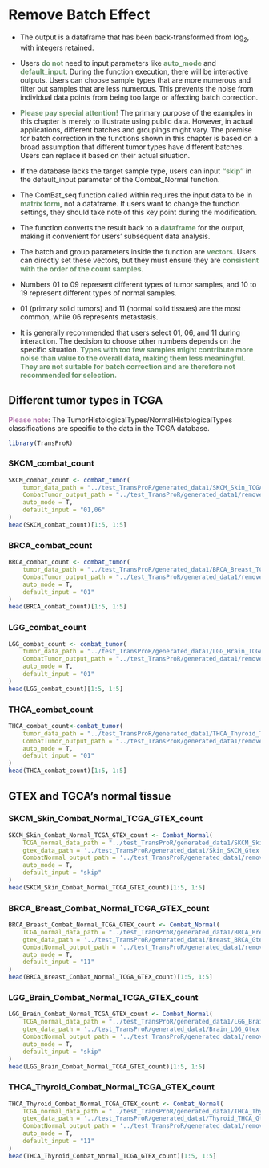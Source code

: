 # Remove Batch Effect

::: {.callout-note}

- The output is a dataframe that has been back-transformed from $\log_{2}$, with integers retained.

- Users <b style="color: #6a926b;">do not</b> need to input parameters like <b style="color: #6a926b;">auto_mode</b> and <b style="color: #6a926b;">default_input</b>. During the function execution, there will be interactive outputs. Users can choose sample types that are more numerous and filter out samples that are less numerous. This prevents the noise from individual data points from being too large or affecting batch correction.

- <b style="color: #6a926b;">Please pay special attention!</b> The primary purpose of the examples in this chapter is merely to illustrate using public data. However, in actual applications, different batches and groupings might vary. The premise for batch correction in the functions shown in this chapter is based on a broad assumption that different tumor types have different batches. Users can replace it based on their actual situation.

- If the database lacks the target sample type, users can input <b style="color: #6a926b;"> "skip"</b> in the default_input parameter of the Combat_Normal function.
:::



::: {.callout-tip}

- The ComBat_seq function called within requires the input data to be in <b style="color: #6a926b;">matrix form</b>, not a dataframe. If users want to change the function settings, they should take note of this key point during the modification.

- The function converts the result back to a <b style="color: #6a926b;">dataframe</b> for the output, making it convenient for users' subsequent data analysis.

- The batch and group parameters inside the function are <b style="color: #6a926b;">vectors</b>. Users can directly set these vectors, but they must ensure they are <b style="color: #6a926b;">consistent with the order of the count samples.</b>

- Numbers 01 to 09 represent different types of tumor samples, and 10 to 19 represent different types of normal samples.

- 01 (primary solid tumors) and 11 (normal solid tissues) are the most common, while 06 represents metastasis.

- It is generally recommended that users select 01, 06, and 11 during interaction. The decision to choose other numbers depends on the specific situation. <b style="color: #6a926b;">Types with too few samples might contribute more noise than value to the overall data, making them less meaningful. They are not suitable for batch correction and are therefore not recommended for selection.</b>
:::

## Different tumor types in TCGA
<b style="color: #b279ad;">Please note</b>: The TumorHistologicalTypes/NormalHistologicalTypes classifications are specific to the data in the TCGA database.

```r
library(TransProR)
```


### SKCM_combat_count
```r
SKCM_combat_count <- combat_tumor(
    tumor_data_path = "../test_TransProR/generated_data1/SKCM_Skin_TCGA_exp_tumor.rds", 
    CombatTumor_output_path = "../test_TransProR/generated_data1/removebatch_SKCM_Skin_TCGA_exp_tumor.rds",
    auto_mode = T,
    default_input = "01,06"
)
head(SKCM_combat_count)[1:5, 1:5]
```

### BRCA_combat_count
```r
BRCA_combat_count <- combat_tumor(
    tumor_data_path = "../test_TransProR/generated_data1/BRCA_Breast_TCGA_exp_tumor.rds", 
    CombatTumor_output_path = "../test_TransProR/generated_data1/removebatch_BRCA_Breast_TCGA_exp_tumor.rds",
    auto_mode = T,
    default_input = "01"
)
head(BRCA_combat_count)[1:5, 1:5]
```

### LGG_combat_count
```r
LGG_combat_count <- combat_tumor(
    tumor_data_path = "../test_TransProR/generated_data1/LGG_Brain_TCGA_exp_tumor.rds", 
    CombatTumor_output_path = "../test_TransProR/generated_data1/removebatch_LGG_Brain_TCGA_exp_tumor.rds",
    auto_mode = T,
    default_input = "01"
)
head(LGG_combat_count)[1:5, 1:5]
```

### THCA_combat_count
```r
THCA_combat_count<-combat_tumor(
    tumor_data_path = "../test_TransProR/generated_data1/THCA_Thyroid_TCGA_exp_tumor.rds", 
    CombatTumor_output_path = "../test_TransProR/generated_data1/removebatch_THCA_Thyroid_TCGA_exp_tumor.rds",
    auto_mode = T,
    default_input = "01"
)
head(THCA_combat_count)[1:5, 1:5]
```

## GTEX and TGCA's normal tissue
### SKCM_Skin_Combat_Normal_TCGA_GTEX_count
```r
SKCM_Skin_Combat_Normal_TCGA_GTEX_count <- Combat_Normal(
    TCGA_normal_data_path = "../test_TransProR/generated_data1/SKCM_Skin_TCGA_exp_normal.rds", 
    gtex_data_path = '../test_TransProR/generated_data1/Skin_SKCM_Gtex.rds', 
    CombatNormal_output_path = '../test_TransProR/generated_data1/removebatch_SKCM_Skin_Normal_TCGA_GTEX_count.rds',
    auto_mode = T,
    default_input = "skip"
)
head(SKCM_Skin_Combat_Normal_TCGA_GTEX_count)[1:5, 1:5]
```

### BRCA_Breast_Combat_Normal_TCGA_GTEX_count
```r
BRCA_Breast_Combat_Normal_TCGA_GTEX_count <- Combat_Normal(
    TCGA_normal_data_path = "../test_TransProR/generated_data1/BRCA_Breast_TCGA_exp_normal.rds", 
    gtex_data_path = '../test_TransProR/generated_data1/Breast_BRCA_Gtex.rds', 
    CombatNormal_output_path = '../test_TransProR/generated_data1/removebatch_BRCA_Breast_Normal_TCGA_GTEX_count.rds',
    auto_mode = T,
    default_input = "11"
)
head(BRCA_Breast_Combat_Normal_TCGA_GTEX_count)[1:5, 1:5]
```

### LGG_Brain_Combat_Normal_TCGA_GTEX_count 
```r
LGG_Brain_Combat_Normal_TCGA_GTEX_count <- Combat_Normal(
    TCGA_normal_data_path = "../test_TransProR/generated_data1/LGG_Brain_TCGA_exp_normal.rds", 
    gtex_data_path = '../test_TransProR/generated_data1/Brain_LGG_Gtex.rds', 
    CombatNormal_output_path = '../test_TransProR/generated_data1/removebatch_LGG_Brain_Normal_TCGA_GTEX_count.rds',
    auto_mode = T,
    default_input = "skip"
)
head(LGG_Brain_Combat_Normal_TCGA_GTEX_count)[1:5, 1:5]
```




### THCA_Thyroid_Combat_Normal_TCGA_GTEX_count
```r
THCA_Thyroid_Combat_Normal_TCGA_GTEX_count <- Combat_Normal(
    TCGA_normal_data_path = "../test_TransProR/generated_data1/THCA_Thyroid_TCGA_exp_normal.rds", 
    gtex_data_path = '../test_TransProR/generated_data1/Thyroid_THCA_Gtex.rds', 
    CombatNormal_output_path = '../test_TransProR/generated_data1/removebatch_THCA_Thyroid_Normal_TCGA_GTEX_count.rds',
    auto_mode = T,
    default_input = "11"
)
head(THCA_Thyroid_Combat_Normal_TCGA_GTEX_count)[1:5, 1:5]
```
